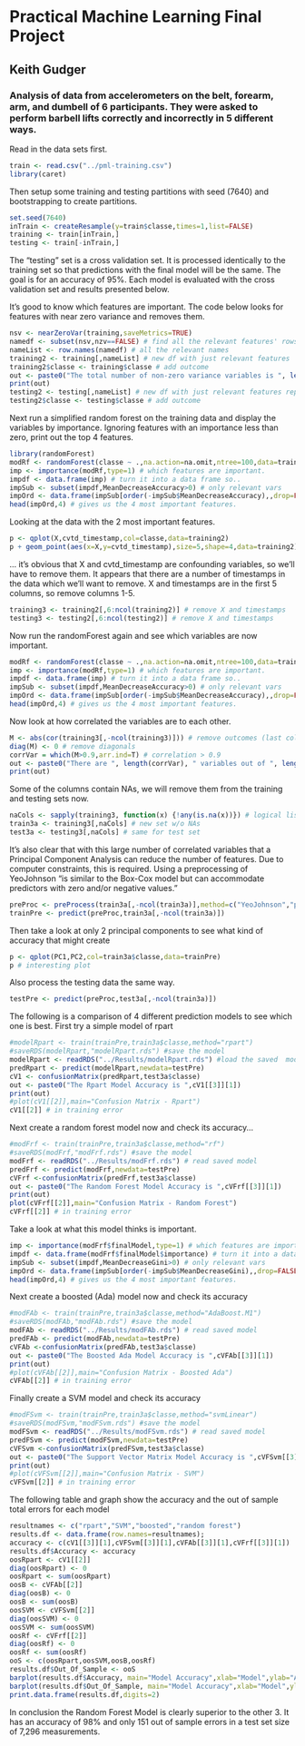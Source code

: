 # Practical Machine Learning Final Project
## Keith Gudger
### Analysis of data from accelerometers on the belt, forearm, arm, and dumbell of 6 participants. They were asked to perform barbell lifts correctly and incorrectly in 5 different ways. 

Read in the data sets first.
```r
train <- read.csv("../pml-training.csv")
library(caret)
```  
Then setup some training and testing partitions with seed (7640) and bootstrapping to create partitions.
```r
set.seed(7640)
inTrain <- createResample(y=train$classe,times=1,list=FALSE)
training <- train[inTrain,]
testing <- train[-inTrain,]
```  
The "testing" set is a cross validation set. It is processed identically to the training set so that predictions with the final model will be the same.  The goal is for an accuracy of 95%.  Each model is evaluated with the cross validation set and results presented below.
   
It's good to know which features are important.  The code below looks for features with near zero variance and removes them.
```r
nsv <- nearZeroVar(training,saveMetrics=TRUE)
namedf <- subset(nsv,nzv==FALSE) # find all the relevant features' rows
nameList <- row.names(namedf) # all the relevant names
training2 <- training[,nameList] # new df with just relevant features
training2$classe <- training$classe # add outcome
out <- paste0("The total number of non-zero variance variables is ", length(nameList), " out of ",(length(names(training))-1), " original variables")
print(out)
testing2 <- testing[,nameList] # new df with just relevant features repeated on test set
testing2$classe <- testing$classe # add outcome
```  
Next run a simplified random forest on the training data and display the variables by importance.  Ignoring  features with an importance less than zero, print out the top 4 features.
```r
library(randomForest)
modRf <- randomForest(classe ~ .,na.action=na.omit,ntree=100,data=training2,prox=TRUE,importance=TRUE)
imp <- importance(modRf,type=1) # which features are important.
impdf <- data.frame(imp) # turn it into a data frame so..
impSub <- subset(impdf,MeanDecreaseAccuracy>0) # only relevant vars
impOrd <- data.frame(impSub[order(-impSub$MeanDecreaseAccuracy),,drop=FALSE])
head(impOrd,4) # gives us the 4 most important features.
```  
Looking at the data with the 2 most important features.
```r
p <- qplot(X,cvtd_timestamp,col=classe,data=training2)
p + geom_point(aes(x=X,y=cvtd_timestamp),size=5,shape=4,data=training2)
```  
   
... it's obvious that X and cvtd_timestamp are confounding variables, so we'll have to remove them.  It appears that there are a number of timestamps in the data which we'll want to remove.  X and timestamps are in the first 5 columns, so remove columns 1-5.
```r
training3 <- training2[,6:ncol(training2)] # remove X and timestamps
testing3 <- testing2[,6:ncol(testing2)] # remove X and timestamps
```  
Now run the randomForest again and see which variables are now important.
```r
modRf <- randomForest(classe ~ .,na.action=na.omit,ntree=100,data=training3,prox=TRUE,importance=TRUE)
imp <- importance(modRf,type=1) # which features are important.
impdf <- data.frame(imp) # turn it into a data frame so..
impSub <- subset(impdf,MeanDecreaseAccuracy>0) # only relevant vars
impOrd <- data.frame(impSub[order(-impSub$MeanDecreaseAccuracy),,drop=FALSE])
head(impOrd,4) # gives us the 4 most important features.
```  
Now look at how correlated the variables are to each other. 
```r
M <- abs(cor(training3[,-ncol(training3)])) # remove outcomes (last column)
diag(M) <- 0 # remove diagonals
corrVar = which(M>0.9,arr.ind=T) # correlation > 0.9
out <- paste0("There are ", length(corrVar), " variables out of ", length(training3), " total with a correlation greater than 90%")
print(out)
```  
Some of the columns contain NAs, we will remove them from the training and testing sets now.
```r
naCols <- sapply(training3, function(x) {!any(is.na(x))}) # logical listing of those columnds w/o NAs
train3a <- training3[,naCols] # new set w/o NAs
test3a <- testing3[,naCols] # same for test set
```  
It's also clear that with this large number of correlated variables that a Principal Component Analysis can reduce the number of features.  Due to computer constraints, this is required.  Using a preprocessing of YeoJohnson "is similar to the Box-Cox model but can accommodate predictors with zero and/or negative values."  
```r
preProc <- preProcess(train3a[,-ncol(train3a)],method=c("YeoJohnson","pca"),thresh=0.95)
trainPre <- predict(preProc,train3a[,-ncol(train3a)])
```
Then take a look at only 2 principal components to see what kind of accuracy that might create
```r
p <- qplot(PC1,PC2,col=train3a$classe,data=trainPre)
p # interesting plot
```  
   
Also process the testing data the same way.
```r
testPre <- predict(preProc,test3a[,-ncol(train3a)])
```  
The following is a comparison of 4 different prediction models to see which one is best.  First try a simple model of rpart
```r
#modelRpart <- train(trainPre,train3a$classe,method="rpart")
#saveRDS(modelRpart,"modelRpart.rds") #save the model
modelRpart <- readRDS("../Results/modelRpart.rds") #load the saved  model
predRpart <- predict(modelRpart,newdata=testPre)
cV1 <- confusionMatrix(predRpart,test3a$classe)
out <- paste0("The Rpart Model Accuracy is ",cV1[[3]][1])
print(out)
#plot(cV1[[2]],main="Confusion Matrix - Rpart")
cV1[[2]] # in training error
```  
Next create a random forest model now and check its accuracy...
```r
#modFrf <- train(trainPre,train3a$classe,method="rf")
#saveRDS(modFrf,"modFrf.rds") #save the model
modFrf <- readRDS("../Results/modFrf.rds") # read saved model
predFrf <- predict(modFrf,newdata=testPre)
cVFrf <-confusionMatrix(predFrf,test3a$classe)
out <- paste0("The Random Forest Model Accuracy is ",cVFrf[[3]][1])
print(out)
plot(cVFrf[[2]],main="Confusion Matrix - Random Forest")
cVFrf[[2]] # in training error
```  
Take a look at what this model thinks is important.
```r
imp <- importance(modFrf$finalModel,type=1) # which features are important.
impdf <- data.frame(modFrf$finalModel$importance) # turn it into a data frame so..
impSub <- subset(impdf,MeanDecreaseGini>0) # only relevant vars
impOrd <- data.frame(impSub[order(-impSub$MeanDecreaseGini),,drop=FALSE])
head(impOrd,4) # gives us the 4 most important features.
```  
Next create a boosted (Ada) model now and check its accuracy
```r
#modFAb <- train(trainPre,train3a$classe,method="AdaBoost.M1")
#saveRDS(modFAb,"modFAb.rds") #save the model
modFAb <- readRDS("../Results/modFAb.rds") # read saved model
predFAb <- predict(modFAb,newdata=testPre)
cVFAb <-confusionMatrix(predFAb,test3a$classe)
out <- paste0("The Boosted Ada Model Accuracy is ",cVFAb[[3]][1])
print(out)
#plot(cVFAb[[2]],main="Confusion Matrix - Boosted Ada")
cVFAb[[2]] # in training error
```  
Finally create a SVM model and check its accuracy
```r
#modFSvm <- train(trainPre,train3a$classe,method="svmLinear")
#saveRDS(modFSvm,"modFSvm.rds") #save the model
modFSvm <- readRDS("../Results/modFSvm.rds") # read saved model
predFSvm <- predict(modFSvm,newdata=testPre)
cVFSvm <-confusionMatrix(predFSvm,test3a$classe)
out <- paste0("The Support Vector Matrix Model Accuracy is ",cVFSvm[[3]][1])
print(out)
#plot(cVFSvm[[2]],main="Confusion Matrix - SVM")
cVFSvm[[2]] # in training error
```  
The following table and graph show the accuracy and the out of sample total errors for each model
```r
resultnames <- c("rpart","SVM","boosted","random forest")
results.df <- data.frame(row.names=resultnames);
accuracy <- c(cV1[[3]][1],cVFSvm[[3]][1],cVFAb[[3]][1],cVFrf[[3]][1])
results.df$Accuracy <- accuracy
oosRpart <- cV1[[2]]
diag(oosRpart) <- 0
oosRpart <- sum(oosRpart)
oosB <- cVFAb[[2]]
diag(oosB) <- 0
oosB <- sum(oosB)
oosSVM <- cVFSvm[[2]]
diag(oosSVM) <- 0
oosSVM <- sum(oosSVM)
oosRf <- cVFrf[[2]]
diag(oosRf) <- 0
oosRf <- sum(oosRf)
ooS <- c(oosRpart,oosSVM,oosB,oosRf)
results.df$Out_Of_Sample <- ooS
barplot(results.df$Accuracy, main="Model Accuracy",xlab="Model",ylab="Accuracy",names.arg=row.names(results.df))
barplot(results.df$Out_Of_Sample, main="Model Accuracy",xlab="Model",ylab="Out Of Sample",names.arg=row.names(results.df))
print.data.frame(results.df,digits=2)
```  
In conclusion the Random Forest Model is clearly superior to the other 3.  It has an accuracy of 98% and only 151 out of sample errors in a test set size of 7,296 measurements.
